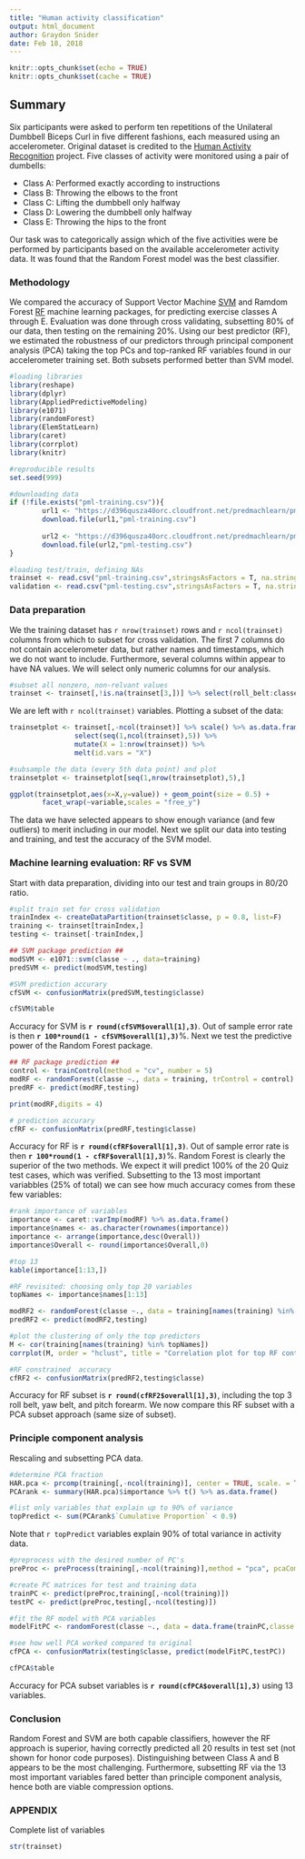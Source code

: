 ```yaml
---
title: "Human activity classification"
output: html_document
author: Graydon Snider
date: Feb 18, 2018
---
```


```r
knitr::opts_chunk$set(echo = TRUE)
knitr::opts_chunk$set(cache = TRUE)
```

## Summary

Six participants were asked to perform ten repetitions of the Unilateral Dumbbell Biceps Curl in five different fashions, each measured using an accelerometer. Original dataset is credited to the [Human Activity Recognition](http://web.archive.org/web/20161224072740/http:/groupware.les.inf.puc-rio.br/har) project. Five classes of activity were monitored using a pair of dumbells:

 *  Class A: Performed exactly according to instructions 
 *  Class B: Throwing the elbows to the front 
 *  Class C: Lifting the dumbbell only halfway 
 *  Class D: Lowering the dumbbell only halfway 
 *  Class E: Throwing the hips to the front 

Our task was to categorically assign which of the five activities were be performed by participants based on the available accelerometer activity data. It was found that the Random Forest model was the best classifier. 

### Methodology 

We compared the accuracy of Support Vector Machine [SVM](https://cran.r-project.org/web/packages/e1071/vignettes/svmdoc.pdf) and Ramdom Forest [RF](https://cran.r-project.org/web/packages/randomForest/randomForest.pdf) machine learning packages, for predicting exercise classes A through E. Evaluation was done through cross validating, subsetting 80% of our data, then testing on the remaining 20%. Using our best predictor (RF), we estimated the robustness of our predictors through principal component analysis (PCA) taking the top PCs and top-ranked RF variables found in our accelerometer training set. Both subsets performed better than SVM model. 


```r

#loading libraries
library(reshape)
library(dplyr)
library(AppliedPredictiveModeling)
library(e1071)
library(randomForest)
library(ElemStatLearn)
library(caret)
library(corrplot)
library(knitr)

#reproducible results
set.seed(999)

#downloading data
if (!file.exists("pml-training.csv")){
        url1 <- "https://d396qusza40orc.cloudfront.net/predmachlearn/pml-training.csv"
        download.file(url1,"pml-training.csv")
        
        url2 <- "https://d396qusza40orc.cloudfront.net/predmachlearn/pml-testing.csv"
        download.file(url2,"pml-testing.csv")
}

#loading test/train, defining NAs
trainset <- read.csv("pml-training.csv",stringsAsFactors = T, na.strings = c("NA","","#DIV/0!"))
validation <- read.csv("pml-testing.csv",stringsAsFactors = T, na.strings = c("NA","","#DIV/0!"))
```

### Data preparation

We the training dataset has `r nrow(trainset)` rows and `r ncol(trainset)` columns from which to subset for cross validation. The first 7 columns do not contain accelerometer data, but rather names and timestamps, which we do not want to include. Furthermore, several columns within appear to have NA values. We will select only numeric columns for our analysis. 
```r
#subset all nonzero, non-relvant values
trainset <- trainset[,!is.na(trainset[3,])] %>% select(roll_belt:classe)
```

We are left with `r ncol(trainset)` variables. Plotting a subset of the data:

```r

trainsetplot <- trainset[,-ncol(trainset)] %>% scale() %>% as.data.frame() %>%
                select(seq(1,ncol(trainset),5)) %>%
                mutate(X = 1:nrow(trainset)) %>% 
                melt(id.vars = "X")

#subsample the data (every 5th data point) and plot
trainsetplot <- trainsetplot[seq(1,nrow(trainsetplot),5),]

ggplot(trainsetplot,aes(x=X,y=value)) + geom_point(size = 0.5) + 
        facet_wrap(~variable,scales = "free_y")
```

The data we have selected appears to show enough variance (and few outliers) to merit including in our model. Next we split our data into testing and training, and test the accuracy of the SVM model.

### Machine learning evaluation: RF vs SVM

Start with data preparation, dividing into our test and train groups in 80/20 ratio. 
```r
#split train set for cross validation
trainIndex <- createDataPartition(trainset$classe, p = 0.8, list=F)
training <- trainset[trainIndex,]
testing <- trainset[-trainIndex,]
```

```r
## SVM package prediction ##
modSVM <- e1071::svm(classe ~ ., data=training)
predSVM <- predict(modSVM,testing)

#SVM prediction accurary
cfSVM <- confusionMatrix(predSVM,testing$classe)

cfSVM$table
```

Accuracy for SVM is **`r round(cfSVM$overall[1],3)`**. Out of sample error rate is then **`r 100*round(1 - cfSVM$overall[1],3)`**%. Next we test the predictive power of the Random Forest package.

```r
## RF package prediction ##
control <- trainControl(method = "cv", number = 5)
modRF <- randomForest(classe ~., data = training, trControl = control)
predRF <- predict(modRF,testing)

print(modRF,digits = 4)

# prediction accurary
cfRF <- confusionMatrix(predRF,testing$classe)
```

Accuracy for RF is **`r round(cfRF$overall[1],3)`**. Out of sample error rate is then **`r 100*round(1 - cfRF$overall[1],3)`**%. Random Forest is clearly the superior of the two methods. We expect it will predict 100% of the 20 Quiz test cases, which was verified. Subsetting to the 13 most important variabbles (25% of total) we can see how much accuracy comes from these few variables:

```r
#rank importance of variables
importance <- caret::varImp(modRF) %>% as.data.frame() 
importance$names <- as.character(rownames(importance))
importance <- arrange(importance,desc(Overall))
importance$Overall <- round(importance$Overall,0)

#top 13
kable(importance[1:13,])

#RF revisited: choosing only top 20 variables
topNames <- importance$names[1:13]

modRF2 <- randomForest(classe ~., data = training[names(training) %in% c("classe",topNames)])
predRF2 <- predict(modRF2,testing)

#plot the clustering of only the top predictors
M <- cor(training[names(training) %in% topNames])
corrplot(M, order = "hclust", title = "Correlation plot for top RF contributors")

#RF constrained  accuracy
cfRF2 <- confusionMatrix(predRF2,testing$classe)
```

Accuracy for RF subset is **`r round(cfRF2$overall[1],3)`**, including the top 3 roll belt, yaw belt, and pitch forearm. We now compare this RF subset with a PCA subset approach (same size of subset).

### Principle component analysis

Rescaling and subsetting PCA data.

```r
#determine PCA fraction
HAR.pca <- prcomp(training[,-ncol(training)], center = TRUE, scale. = TRUE) 
PCArank <- summary(HAR.pca)$importance %>% t() %>% as.data.frame()

#list only variables that explain up to 90% of variance
topPredict <- sum(PCArank$`Cumulative Proportion` < 0.9)
```

Note that `r topPredict` variables explain 90% of total variance in activity data.

```r
#preprocess with the desired number of PC's
preProc <- preProcess(training[,-ncol(training)],method = "pca", pcaComp = 13)

#create PC matrices for test and training data
trainPC <- predict(preProc,training[,-ncol(training)])
testPC <- predict(preProc,testing[,-ncol(testing)])

#fit the RF model with PCA variables
modelFitPC <- randomForest(classe ~., data = data.frame(trainPC,classe = training$classe))

#see how well PCA worked compared to original
cfPCA <- confusionMatrix(testing$classe, predict(modelFitPC,testPC))

cfPCA$table
```

Accuracy for PCA subset variables is **`r round(cfPCA$overall[1],3)`** using 13 variables.

### Conclusion

Random Forest and SVM are both capable classifiers, however the RF approach is superior, having correctly predicted all 20 results in test set (not shown for honor code purposes). Distinguishing between Class A and B appears to be the most challenging. Furthermore, subsetting RF via the 13 most important variables fared better than principle component analysis, hence both are viable compression options. 

### APPENDIX

Complete list of variables

```r

str(trainset)

```

